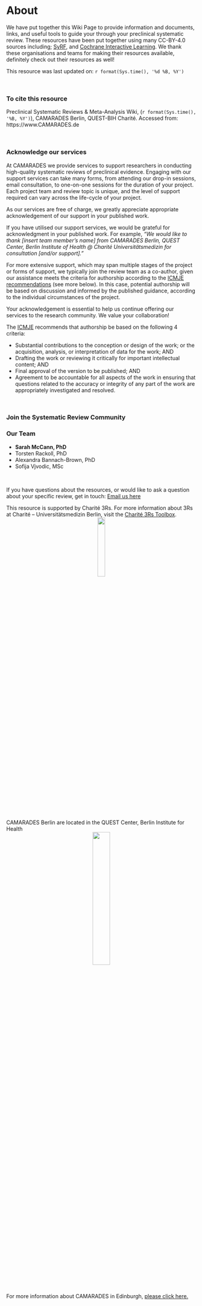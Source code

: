 # About {#about}


We have put together this Wiki Page to provide information and documents, links, and useful tools to guide your through your preclinical systematic review. These resources have been put together using many CC-BY-4.0 sources including; [SyRF](https://syrf.org.uk/){target="_blank"}, and [Cochrane Interactive Learning](https://training.cochrane.org/interactivelearning){target="_blank"}. We thank these organisations and teams for making their resources available, definitely check out their resources as well! 


This resource was last updated on: `r format(Sys.time(), '%d %B, %Y')`

<br>

### To cite this resource

Preclinical Systematic Reviews & Meta-Analysis Wiki, (`r format(Sys.time(),  '%B, %Y')`), CAMARADES Berlin, QUEST-BIH Charité. Accessed from: https://www.CAMARADES.de

<br>

### Acknowledge our services

At CAMARADES we provide services to support researchers in conducting high-quality systematic reviews of preclinical evidence. Engaging with our support services can take many forms, from attending our drop-in sessions, email consultation, to one-on-one sessions for the duration of your project. Each project team and review topic is unique, and the level of support required can vary across the life-cycle of your project.  

As our services are free of charge, we greatly appreciate appropriate acknowledgement of our support in your published work.  

If you have utilised our support services, we would be grateful for acknowledgment in your published work. For example, *“We would like to thank [insert team member’s name] from CAMARADES Berlin, QUEST Center, Berlin Institute of Health @ Charité Universitätsmedizin for consultation [and/or support].”*

For more extensive support, which may span multiple stages of the project or forms of support, we typically join the review team as a co-author, given our assistance meets the criteria for authorship according to the [ICMJE recommendations](https://www.icmje.org/recommendations/browse/roles-and-responsibilities/defining-the-role-of-authors-and-contributors.html){target="_blank"} (see more below). In this case, potential authorship will be based on discussion and informed by the published guidance, according to the individual circumstances of the project. 

Your acknowledgement is essential to help us continue offering our services to the research community. We value your collaboration! 

The [ICMJE](https://www.icmje.org/recommendations/browse/roles-and-responsibilities/defining-the-role-of-authors-and-contributors.html){target="_blank"} recommends that authorship be based on the following 4 criteria: 

- Substantial contributions to the conception or design of the work; or the acquisition, analysis, or interpretation of data for the work; AND 
- Drafting the work or reviewing it critically for important intellectual content; AND
- Final approval of the version to be published; AND
- Agreement to be accountable for all aspects of the work in ensuring that questions related to the accuracy or integrity of any part of the work are appropriately investigated and resolved.

<br>

### Join the Systematic Review Community 



### Our Team

- **Sarah McCann, PhD**
- Torsten Rackoll, PhD
- Alexandra Bannach-Brown, PhD
- Sofija Vjvodic, MSc

<br>

If you have questions about the resources, or would like to ask a question about your specific review, get in touch: [Email us here](mailto:CAMARADES.berlin@charite.de)

This resource is supported by Charité 3Rs. For more information about 3Rs at Charité – Universitätsmedizin Berlin, visit the [Charité 3Rs Toolbox](https://charite3r.charite.de/en/charite_3r_toolbox/){target="_blank"}. 
<center>
![](figs/C3R_Screen_Farbe.jpg){#id .class width=20%}
</center>

<br>
CAMARADES Berlin are located in the QUEST Center, Berlin Institute for Health
<center>
![](charite-BIHquest.jpg){#id .class width=30%}
</center>

<br>
<br>
For more information about CAMARADES in Edinburgh, [please click here.](https://www.ed.ac.uk/clinical-brain-sciences/research/camarades){target="_blank"}

